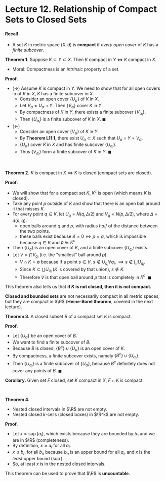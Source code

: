 # Lecture 12. Relationship of Compact Sets to Closed Sets

#### Recall

- A set $K$ in metric space $(X, d)$ is **compact** if _every open cover_ of $K$ has a _finite subcover_.

**Theorem 1.** Suppose $K \subset Y \subset X$. Then $K$ compact in $Y$ $\iff$ $K$ compact in $X$.
- Moral: Compactness is an _intrinsic_ property of a set.

**Proof.**
- ($\Rightarrow$) Assume $K$ is compact in $Y$. We need to show that for all open covers in of $K$ in $X$, $K$ has a finite subcover in $X$.
    - Consider an open cover $\{U_\alpha\}$ of $K$ in $X$.
    - Let $V_\alpha = U_\alpha \cap Y$. Then $\{V_\alpha\}$ cover $K$ in $Y$.
    - By compactness of $K$ in $Y$, there exists a finite subcover $\{V_{\alpha_i}\}$.
    - Then $\{U_{\alpha_i}\}$ is a finite subcover of $K$ in $X$. $\blacksquare$
- ($\Leftarrow$)
    - Consider an open cover $\{V_\alpha\}$ of $K$ in $Y$.
    - By **Theorem L11.1**, there exist $U_\alpha \subset X$ such that $U_\alpha \cap Y = V_\alpha$.
    - $\{U_\alpha\}$ cover $K$ in $X$ and has finite subcover $\{U_{\alpha_i}\}$.
    - Thus $\{V_{\alpha_i}\}$ form a finite subcover of $K$ in $Y$. $\blacksquare$

<br />

**Theorem 2.** $K$ is compact in $X$ $\implies$ $K$ is closed (compact sets are closed).

**Proof.**
- We will show that for a compact set $K$, $K^c$ is open (which means $K$ is closed).
- Take any point $p$ outside of $K$ and show that there is an open ball around it that misses $K$.
- For every point $q \in K$, let $U_q = N(q, \Delta/2)$ and $V_q = N(p, \Delta/2)$, where $\Delta = d(p, q)$.
    - open balls around $q$ and $p$, with radius _half_ of the distance between the two points.
    - these balls exist because $\Delta = 0 \iff p = q$, which is impossible because $q \in K$ and $p \in K^c$.
- Then $\{U_q\}$ is an open cover of $K$, and a finite subcover $\{U_{q_i}\}$ exists.
- Let $V = \bigcap V_{q_i}$ (i.e. the "smallest" ball around $p$).
    - $V \cap K = \emptyset$ because if a point $s \in V$, $s \notin U_{q_i} \forall q_i, \implies s \notin \bigcup U_{q_i}$.
    - Since $K \subset \bigcup U_{q_i}$ ($K$ is covered by that union), $s \notin K$.
    - Therefore $V$ is that open ball around $p$ that is completely in $K^c$. $\blacksquare$

This theorem also tells us that **if $K$ is not closed, then it is not compact.**

<Box>

**Closed and bounded sets** are not necessarily compact in all metric spaces, but they are compact in $\R$ (**Heine-Borel theorem**, covered in the next lecture).

</Box>

**Theorem 3.** A closed subset $B$ of a compact set $K$ is compact.

**Proof.**
- Let $\{U_\alpha\}$ be an open cover of $B$.
- We want to find a finite subcover of $B$.
- Because $B$ is closed, $\{B^c\} \cup \{U_\alpha\}$ is an open cover of $K$.
- By compactness, a finite subcover exists, namely $\{B^c\} \cup \{U_{\alpha_i}\}$.
- Then $\{U_{\alpha_i}\}$ is a finite subcover of $\{U_\alpha\}$, because $B^c$ definitely does not cover any points of $B$. $\blacksquare$

**Corollary.** Given set $F$ closed, set $K$ compact in $X$, $F \cap K$ is compact.

<br />

**Theorem 4.**
- Nested closed intervals in $\R$ are not empty.
- Nested closed $k$-cells (closed boxes) in $\R^k$ are not empty.

**Proof.**
- Let $x = \sup \{a_i\}$, which exists because they are bounded by $b_1$ and we are in $\R$ (completeness).
- By definition, $x \geq a_i$ for all $a_i$.
- $x \leq b_n$ for all $b_n$ because $b_n$ is an upper bound for all $a_i$, and $x$ is the _least_ upper bound ($\sup$).
- So, at least $x$ is in the nested closed intervals.

This theorem can be used to prove that $\R$ is **uncountable**.